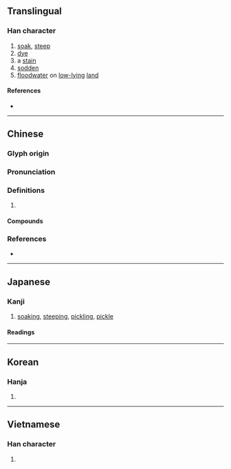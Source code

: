 {{also|渍}}
{{character info}}
==Translingual==

===Han character===
{{Han char|rn=85|rad=水|as=11|sn=14|four=35186|canj=EQMC|ids=⿰氵責}}

# [[soak]], [[steep]]
# [[dye]]
# a [[stain]]
# [[sodden]]
# [[floodwater]] on [[low-lying]] [[land]]

====References====
* {{Han ref|kx=0647.010|dkj=18167|dj=1057.010|hdz=31712.070|uh=6F2C|ud=28460|bh=BA7B|bd=47739}}

----

==Chinese==
{{zh-forms|s=渍}}

===Glyph origin===
{{Han etym}}

===Pronunciation===
{{zh-pron
|m=zì
|c=zi3,zi6,zik1
|mn=chù
|mc=y
|oc=y
|cat=v,n,a
}}

===Definitions===
{{zh-hanzi}}

# {{rfdef|zh}}

====Compounds====
{{zh-der|水漬|汗漬|油漬|油漬罐頭|浸漬|炙雞漬酒|血漬|醃漬|醋漬物|鹽漬食物}}

===References===
* {{R:yue:Hanzi}}

----

==Japanese==

===Kanji===
{{ja-kanji|grade=c|rs=水11}}

# [[soak]]ing, [[steep#Verb|steep]]ing, [[pickling]], [[pickle]]

====Readings====
{{ja-readings
|on=し
|kun=あわた-す, つ-く, つ-かる, つ-ける, つ-け, つけ-, なず-く, ひ-つ, ひ-ず, ひず-つ, ひた-る, ひた-す
}}

{{attention|ja|Needs POSes, etyms, pronunciations, etc.}}

----

==Korean==

===Hanja===
{{ko-hanja|hangeul=지|eumhun=|rv=ji|mr=chi|y=ci}}

# {{rfdef|ko|sort=水11}}

----

==Vietnamese==

===Han character===
{{vi-readings|reading=tí, tứ|rs=水11}}

# {{rfdef|vi|sort=水11}}